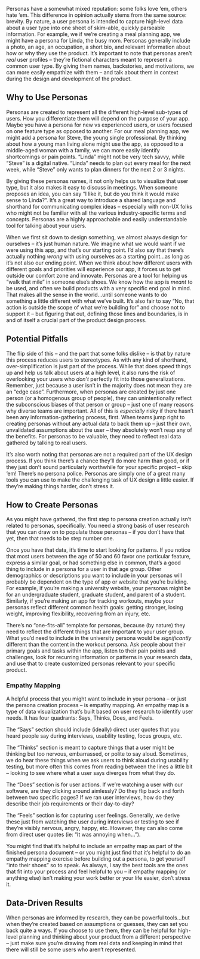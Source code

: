 Personas have a somewhat mixed reputation: some folks love ‘em, others hate ‘em. This difference in opinion actually stems from the same source: brevity. By nature, a user persona is intended to capture high-level data about a user type into one sheet of skim-able, quickly parseable information. For example, we if we’re creating a meal planning app, we might have a persona for Linda, the busy mom. Personas generally include a photo, an age, an occupation, a short bio, and relevant information about how or why they use the product. It’s important to note that personas aren’t *real* user profiles – they’re fictional characters meant to represent a common user type. By giving them names, backstories, and motivations, we can more easily empathize with them – and talk about them in context during the design and development of the product. 

## Why to Use Personas

Personas are created to represent all the different high-level sub-types of users. How you differentiate them will depend on the purpose of your app. Maybe you have a persona for new vs experienced users, or users focused on one feature type as opposed to another. For our meal planning app, we might add a persona for Steve, the young single professional. By thinking about how a young man living alone might use the app, as opposed to a middle-aged woman with a family, we can more easily identify shortcomings or pain points. “Linda” might not be very tech savvy, while “Steve” is a digital native. “Linda” needs to plan out every meal for the next week, while “Steve” only wants to plan dinners for the next 2 or 3 nights. 

By giving these personas names, it not only helps us to visualize that user type, but it also makes it easy to discuss in meetings. When someone proposes an idea, you can say “I like it, but do you think it would make sense to Linda?”. It’s a great way to introduce a shared language and shorthand for communicating complex ideas – especially with non-UX folks who might not be familiar with all the various industry-specific terms and concepts. Personas are a highly approachable and easily understandable tool for talking about your users.  

When we first sit down to design something, we almost always design for ourselves – it’s just human nature. We imagine what we would want if we were using this app, and that’s our starting point. I’d also say that there’s actually nothing *wrong* with using ourselves as a starting point…as long as it’s not also our ending point. When we think about how different users with different goals and priorities will experience our app, it forces us to get outside our comfort zone and innovate. Personas are a tool for helping us “walk that mile” in someone else’s shoes. We know how the app is *meant* to be used, and often we build products with a very specific end goal in mind. That makes all the sense in the world…until someone wants to do something a little different with what we’ve built. It’s also fair to say “No, that action is outside the scope of what we’re building for” and choose not to support it – but figuring that out, defining those lines and boundaries, is in and of itself a crucial part of the product design process. 

## Potential Pitfalls

The flip side of this – and the part that some folks dislike – is that by nature this process reduces users to stereotypes. As with any kind of shorthand, over-simplification is just part of the process. While that does speed things up and help us talk about users at a high level, it also runs the risk of overlooking your users who *don’t* perfectly fit into those generalizations. Remember, just because a user isn’t in the majority does not mean they are an “edge case”. Furthermore, when personas are created by just one person (or a homogenous group of people), they can unintentionally reflect the subconscious biases of that person or group – just one of many reasons why diverse teams are important. All of this is *especially* risky if there hasn’t been any information-gathering process, first. When teams jump right to creating personas without any actual data to back them up – just their own, unvalidated assumptions about the user – they absolutely won’t reap any of the benefits. For personas to be valuable, they need to reflect real data gathered by talking to real users. 

It’s also worth noting that personas are not a required part of the UX design process. If you think there’s a chance they’ll do more harm than good, or if they just don’t sound particularly worthwhile for your specific project – skip ‘em! There’s no persona police. Personas are simply one of a great many tools you can use to make the challenging task of UX design a little easier. If they’re making things harder, don’t stress it. 

## How to Create Personas

As you might have gathered, the first step to persona creation actually isn’t related to personas, specifically. You need a strong basis of user research that you can draw on to populate those personas – if you don’t have that yet, then that needs to be step number one. 

Once you have that data, it’s time to start looking for patterns. If you notice that most users between the age of 50 and 60 favor one particular feature, express a similar goal, or had something else in common, that’s a good thing to include in a persona for a user in that age group. Other demographics or descriptions you want to include in your personas will probably be dependent on the type of app or website that you’re building. For example, if you’re making a university website, your personas might be for an undergraduate student, graduate student, and parent of a student. Similarly, if you’re making an app for tracking workouts, maybe your personas reflect different common health goals: getting stronger, losing weight, improving flexibility, recovering from an injury, etc. 

There’s no “one-fits-all” template for personas, because (by nature) they need to reflect the different things that are important to your user group. What you’d need to include in the university persona would be *significantly* different than the content in the workout persona. Ask people about their primary goals and tasks within the app, listen to their pain points and challenges, look for recurring information or patterns in your research data, and use that to create customized personas relevant to your specific product. 

### Empathy Mapping

A helpful process that you might want to include in your persona – or just the persona creation process – is empathy mapping. An empathy map is a type of data visualization that’s built based on user research to identify user needs. It has four quadrants: Says, Thinks, Does, and Feels. 

The “Says” section should include (ideally) direct user quotes that you heard people say during interviews, usability testing, focus groups, etc. 

The “Thinks” section is meant to capture things that a user might be thinking but too nervous, embarrassed, or polite to say aloud. Sometimes, we do hear these things when we ask users to think aloud during usability testing, but more often this comes from reading between the lines a little bit – looking to see where what a user says diverges from what they do. 

The “Does” section is for user actions. If we’re watching a user with our software, are they clicking around aimlessly? Do they flip back and forth between two specific pages? If we ran user interviews, how do they describe their job requirements or their day-to-day? 

The “Feels” section is for capturing user feelings. Generally, we derive these just from watching the user during interviews or testing to see if they’re visibly nervous, angry, happy, etc. However, they can also come from direct user quotes (ie: “It was annoying when…”). 

You might find that it’s helpful to include an empathy map as part of the finished persona document – or you might just find that it’s helpful to do an empathy mapping exercise before building out a persona, to get yourself “into their shoes” so to speak. As always, I say the best tools are the ones that fit into your process and feel helpful to you – if empathy mapping (or anything else) isn’t making your work better or your life easier, don’t stress it. 

## Data-Driven Results

When personas are informed by research, they can be powerful tools…but when they’re created based on assumptions or guesses, they can set you back quite a ways. If you choose to use them, they can be helpful for high-level planning and thinking about your product from a different perspective – just make sure you’re drawing from real data and keeping in mind that there will still be some users who aren’t represented.